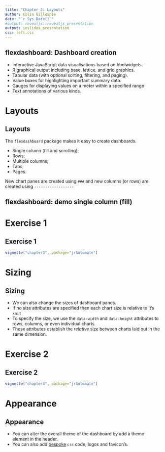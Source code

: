 ```yaml
---
title: "Chapter 3: Layouts"
author: Colin Gillespie
date: "`r Sys.Date()`"
#output: revealjs::revealjs_presentation
output: ioslides_presentation
css: left.css
---
```

<!--
%\VignetteEngine{knitr::rmarkdown}
%\VignetteIndexEntry{Chapter 3 Slides}
-->

## flexdashboard: Dashboard creation

  * Interactive JavaScript data visualisations based on htmlwidgets.
  * R graphical output including base, lattice, and grid graphics.
  * Tabular data (with optional sorting, filtering, and paging).
  * Value boxes for highlighting important summary data.
  * Gauges for displaying values on a meter within a specified range
  * Text annotations of various kinds.

# Layouts
## Layouts

The `flexdashboard` package makes it easy to create dashboards. 
  
   * Single column (fill and scrolling);
   * Rows;
   * Multiple columns;
   * Tabs;
   * Pages.
  
New chart panes are created using `###` and new columns (or
  rows) are created using `------------------`

## flexdashboard: demo single column (fill)

# Exercise 1
## Exercise 1

```r
vignette("chapter3", package="jrAutomate")
```

# Sizing
## Sizing
  
 * We can also change the sizes of dashboard panes.
 * If no size  attributes are specified then each chart size is relative to it's
    `knit`
 * To specify the size, we use the `data-width` and `data-height` attributes to rows, columns, or even individual
    charts.
  * These attributes establish the _relative_ size
    between charts laid out in the same dimension.

# Exercise 2
## Exercise 2

```r
vignette("chapter3", package="jrAutomate")
```

# Appearance
## Appearance
  
  * You can alter the overall theme of the dashboard by add a theme element in the header.
  * You can also add [bespoke](http://rmarkdown.rstudio.com/flexdashboard/using.html#appearance) `css` code, logos and favicon's.


